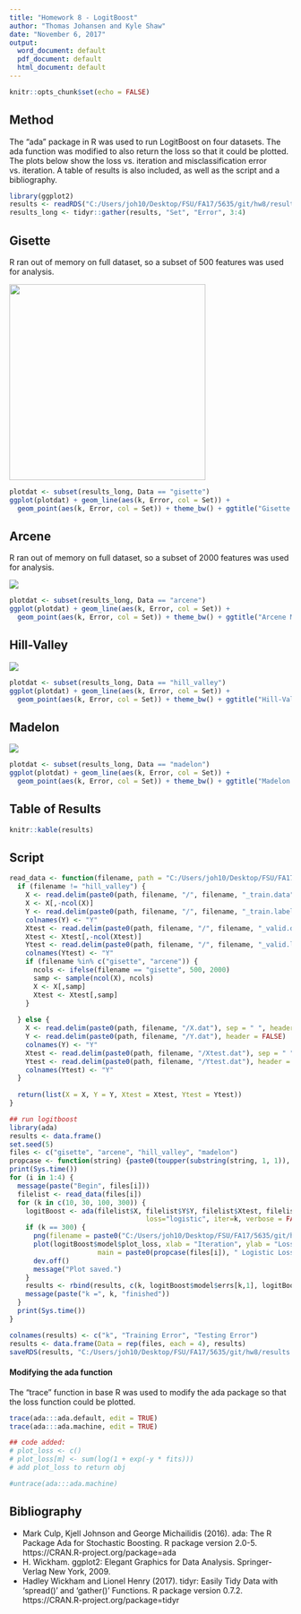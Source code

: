 ```yaml
---
title: "Homework 8 - LogitBoost"
author: "Thomas Johansen and Kyle Shaw"
date: "November 6, 2017"
output:
  word_document: default
  pdf_document: default
  html_document: default
---
```


```r
knitr::opts_chunk$set(echo = FALSE)
```

## Method

The "ada" package in R was used to run LogitBoost on four datasets. The ada function was modified to also return the loss so that it could be plotted. The plots below show the loss vs. iteration and misclassification error vs. iteration. A table of results is also included, as well as the script and a bibliography.

```r
library(ggplot2)
results <- readRDS("C:/Users/joh10/Desktop/FSU/FA17/5635/git/hw8/results.rds")
results_long <- tidyr::gather(results, "Set", "Error", 3:4)
```

## Gisette

R ran out of memory on full dataset, so a subset of 500 features was used for analysis. 

![](gisette_loss.png){width=350px}

```r
plotdat <- subset(results_long, Data == "gisette")
ggplot(plotdat) + geom_line(aes(k, Error, col = Set)) + 
  geom_point(aes(k, Error, col = Set)) + theme_bw() + ggtitle("Gisette Misclassification Error by Iteration")
```

## Arcene

R ran out of memory on full dataset, so a subset of 2000 features was used for analysis.

![](arcene_loss.png)

```r
plotdat <- subset(results_long, Data == "arcene")
ggplot(plotdat) + geom_line(aes(k, Error, col = Set)) + 
  geom_point(aes(k, Error, col = Set)) + theme_bw() + ggtitle("Arcene Misclassification Error by Iteration")
```

## Hill-Valley

![](hill_valley_loss.png)

```r
plotdat <- subset(results_long, Data == "hill_valley")
ggplot(plotdat) + geom_line(aes(k, Error, col = Set)) + 
  geom_point(aes(k, Error, col = Set)) + theme_bw() + ggtitle("Hill-Valley Misclassification Error by Iteration")
```

## Madelon

![](madelon_loss.png)

```r
plotdat <- subset(results_long, Data == "madelon")
ggplot(plotdat) + geom_line(aes(k, Error, col = Set)) + 
  geom_point(aes(k, Error, col = Set)) + theme_bw() + ggtitle("Madelon Misclassification Error by Iteration")
```


## Table of Results
```r
knitr::kable(results)
```

## Script

```r
read_data <- function(filename, path = "C:/Users/joh10/Desktop/FSU/FA17/5635/git/Data/") {
  if (filename != "hill_valley") {
    X <- read.delim(paste0(path, filename, "/", filename, "_train.data"), sep = " ", header = FALSE)
    X <- X[,-ncol(X)]
    Y <- read.delim(paste0(path, filename, "/", filename, "_train.labels"), header = FALSE)
    colnames(Y) <- "Y"
    Xtest <- read.delim(paste0(path, filename, "/", filename, "_valid.data"), sep = " ", header = FALSE)
    Xtest <- Xtest[,-ncol(Xtest)]
    Ytest <- read.delim(paste0(path, filename, "/", filename, "_valid.labels"), header = FALSE)
    colnames(Ytest) <- "Y"
    if (filename %in% c("gisette", "arcene")) {
      ncols <- ifelse(filename == "gisette", 500, 2000)
      samp <- sample(ncol(X), ncols)
      X <- X[,samp]
      Xtest <- Xtest[,samp]
    }
    
  } else {
    X <- read.delim(paste0(path, filename, "/X.dat"), sep = " ", header = FALSE)
    Y <- read.delim(paste0(path, filename, "/Y.dat"), header = FALSE)
    colnames(Y) <- "Y"
    Xtest <- read.delim(paste0(path, filename, "/Xtest.dat"), sep = " ", header = FALSE)
    Ytest <- read.delim(paste0(path, filename, "/Ytest.dat"), header = FALSE)
    colnames(Ytest) <- "Y"
  }
  
  return(list(X = X, Y = Y, Xtest = Xtest, Ytest = Ytest))
}
```

```r
## run logitboost
library(ada)
results <- data.frame()
set.seed(5)
files <- c("gisette", "arcene", "hill_valley", "madelon")
propcase <- function(string) {paste0(toupper(substring(string, 1, 1)), substring(string, 2))}
print(Sys.time())
for (i in 1:4) {
  message(paste("Begin", files[i]))
  filelist <- read_data(files[i])
  for (k in c(10, 30, 100, 300)) {
    logitBoost <- ada(filelist$X, filelist$Y$Y, filelist$Xtest, filelist$Ytest$Y,
                                  loss="logistic", iter=k, verbose = FALSE)
    if (k == 300) {
      png(filename = paste0("C:/Users/joh10/Desktop/FSU/FA17/5635/git/hw8/", files[i], "_loss.png"))
      plot(logitBoost$model$plot_loss, xlab = "Iteration", ylab = "Loss", 
                      main = paste0(propcase(files[i]), " Logistic Loss"), pch=16)
      dev.off()
      message("Plot saved.")
    }
    results <- rbind(results, c(k, logitBoost$model$errs[k,1], logitBoost$model$errs[k,3]))
    message(paste("k =", k, "finished"))
  }
  print(Sys.time())
}

colnames(results) <- c("k", "Training Error", "Testing Error")
results <- data.frame(Data = rep(files, each = 4), results)
saveRDS(results, "C:/Users/joh10/Desktop/FSU/FA17/5635/git/hw8/results.rds")
```

#### Modifying the ada function

The "trace" function in base R was used to modify the ada package so that the loss function could be plotted. 
```r
trace(ada:::ada.default, edit = TRUE)
trace(ada:::ada.machine, edit = TRUE)

## code added:
# plot_loss <- c()
# plot_loss[m] <- sum(log(1 + exp(-y * fits)))
# add plot_loss to return obj

#untrace(ada:::ada.machine)
```

## Bibliography

* Mark Culp, Kjell Johnson and George Michailidis (2016). ada: The R Package Ada for Stochastic Boosting. R package version 2.0-5. https://CRAN.R-project.org/package=ada
* H. Wickham. ggplot2: Elegant Graphics for Data Analysis. Springer-Verlag New York, 2009.
* Hadley Wickham and Lionel Henry (2017). tidyr: Easily Tidy Data with 'spread()' and
  'gather()' Functions. R package version 0.7.2. https://CRAN.R-project.org/package=tidyr